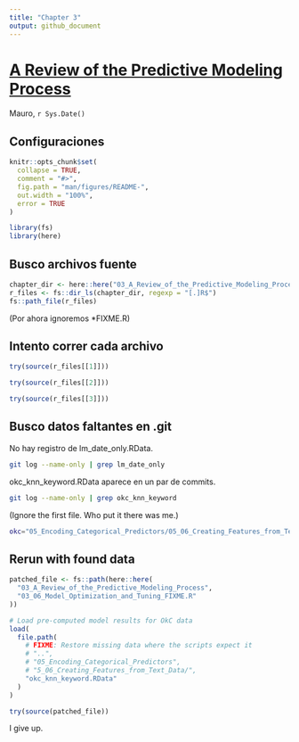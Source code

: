 ```yaml
---
title: "Chapter 3"
output: github_document
---
```


# [A Review of the Predictive Modeling Process](http://www.feat.engineering/review-predictive-modeling-process.html)

Mauro, `r Sys.Date()`

## Configuraciones

```r
knitr::opts_chunk$set(
  collapse = TRUE,
  comment = "#>",
  fig.path = "man/figures/README-",
  out.width = "100%",
  error = TRUE
)
```

```r
library(fs)
library(here)
```

## Busco archivos fuente

```r
chapter_dir <- here::here("03_A_Review_of_the_Predictive_Modeling_Process")
r_files <- fs::dir_ls(chapter_dir, regexp = "[.]R$")
fs::path_file(r_files)
```

(Por ahora ignoremos *FIXME.R)

## Intento correr cada archivo

```r
try(source(r_files[[1]]))
```

```r
try(source(r_files[[2]]))
```

```r
try(source(r_files[[3]]))
```

## Busco datos faltantes en .git

No hay registro de lm_date_only.RData.

```bash
git log --name-only | grep lm_date_only 
```

okc_knn_keyword.RData aparece en un par de commits.

```bash
git log --name-only | grep okc_knn_keyword 
```

(Ignore the first file. Who put it there was me.)


```bash
okc="05_Encoding_Categorical_Predictors/05_06_Creating_Features_from_Text_Data/okc_knn_keyword.RData"
```




## Rerun with found data

```r
patched_file <- fs::path(here::here(
  "03_A_Review_of_the_Predictive_Modeling_Process", 
  "03_06_Model_Optimization_and_Tuning_FIXME.R"
))
```

```r
# Load pre-computed model results for OkC data
load(
  file.path(
    # FIXME: Restore missing data where the scripts expect it
    # "..",
    # "05_Encoding_Categorical_Predictors",
    # "5_06_Creating_Features_from_Text_Data/",
    "okc_knn_keyword.RData"
  )
)
```

```r
try(source(patched_file))
```

I give up.



